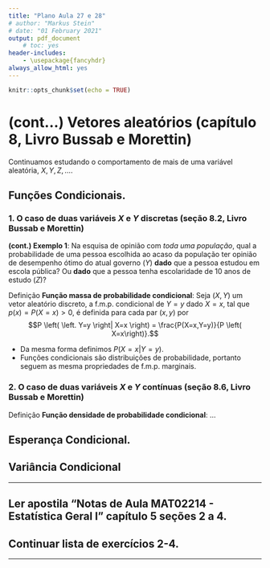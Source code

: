 ```yaml
---
title: "Plano Aula 27 e 28"
# author: "Markus Stein"
# date: "01 February 2021"
output: pdf_document
    # toc: yes
header-includes:
    - \usepackage{fancyhdr}
always_allow_html: yes
---
```

\addtolength{\headheight}{1.0cm}
\pagestyle{fancyplain} 
\lhead{\includegraphics[height=1.5cm]{logoIME.png}}
\rhead{\includegraphics[height=1.5cm]{images.jpg}}
\chead{UNIVERSIDADE FEDERAL DO RIO GRANDE DO SUL \\
INSTITUTO DE MATEMÁTICA E ESTATÍSTICA \\
DEPARTAMENTO DE ESTATÍSTICA \\
\vspace{0.3cm}
MAT02214 - Estatística Geral 1 - 2022/1
}
\renewcommand{\headrulewidth}{0pt} 

```r
knitr::opts_chunk$set(echo = TRUE)
```

# (cont...) Vetores aleatórios (capítulo 8, Livro Bussab e Morettin)
Continuamos estudando o comportamento de mais de uma variável aleatória, $X, Y, Z, \ldots$.

## Funções Condicionais. 

### 1. O caso de duas variáveis $X$ e $Y$ discretas (seção 8.2, Livro Bussab e Morettin)

**(cont.) Exemplo 1**: Na esquisa de opinião com *toda uma população*, qual a probabilidade de uma pessoa escolhida ao acaso da população ter opinião de desempenho ótimo do atual governo ($Y$) **dado** que a pessoa estudou em escola pública? Ou **dado** que a pessoa tenha escolaridade de 10 anos de estudo ($Z$)?  

Definição **Função massa de probabilidade condicional**: Seja $(X, Y)$ um vetor aleatório discreto, a f.m.p. condicional de $Y=y$ dado $X=x$, tal que $p(x) = P(X=x)>0$, é definida para cada par $(x, y)$ por 
$$P \left( \left. Y=y \right| X=x \right) = \frac{P(X=x,Y=y)}{P \left( X=x\right)}.$$   

* Da mesma forma definimos $P \left( \left. X=x \right| Y=y \right)$.
* Funções condicionais são distribuições de probabilidade, portanto  seguem as mesma propriedades de f.m.p. marginais.

### 2. O caso de duas variáveis $X$ e $Y$ **contínuas** (seção 8.6, Livro Bussab e Morettin)

Definição **Função densidade de probabilidade condicional**: ... 

<!-- Seja $(X, Y)$ um vetor aleatório contínuo, denominamos $f(x, y)$ a f.d.p. conjunta de $X$ e $Y$ se  -->
<!-- $$P( a \leq x \leq b, c \leq y \leq d) = \int_a^b \int_c^d f(x,y) dx dy.$$    -->
<!-- *propriedades*: (1) $f(x,y) > 0$; (2) $\int_{-\infty}^{\infty} \int_{-\infty}^{\infty} f(x,y) dx dy = 1$. -->


<!-- b. Distribuições marginais (pág. 227, seção 8.5, Livro Bussab e Morettin) -->

<!-- Definição **Funções densidade de probabilidade marginais**: Seja $(X, Y)$ um vetor aleatório contínuo, as f.d.p. marginais de $X$ e $Y$ são dadas respectivamente por  -->
<!-- $$f(x) = \int_{-\infty}^{\infty} f(x, y) dy \text{ e } f(y) = \int_{-\infty}^{\infty} f(x, y) dx.$$ -->
<!-- * $f(x)$ e $f(y)$ seguem as mesmas propriedades de uma f.d.p. -->


<!-- ## 3. Variáveis aleatória **independentes** -->
<!-- Sabemos que dois conjuntos $A$ e $B$, definidos no mesmo espaço amostral $S$ de um experimento aleatório $E$, são independentes se e somente se $P(A \cap B) = P(A) \times P(B)$. Para v.a. temos -->

<!-- Definição **Variáveis aleatórias independentes**: Duas v.a. são independentes se para cada par de valores $x$ e $y)$, temos  -->

<!-- $$p(x,y) = p(x) \times p(y), \text{ se } (X,Y) \text{ é um vetor aleatório discreto,}$$ -->
<!-- ou -->
<!-- $$f(x,y) = f(x) \times f(y), \text{ se } (X,Y) \text{ é um vetor aleatório contínuo.}$$ -->

<!-- ## 4. Covariância e correlação (seção 8.4, Livro Bussab e Morettin) -->

<!-- * **Funções de variáveis aleatórias** (seção 8.3, Livro Bussab e Morettin) -->
<!--     + Se temos interesse na v.a. $Z = X + Y$, como calcular $E(Z) = E(X + Y)$ e $Var(Z) = Var(X + Y)$?   -->
<!--     + ou $W = XY$, qual a $E(W) = E(XY)$ e $Var(XY)$?   -->

<!-- * Como medir a dependência entre $X$ e $Y$? -->

<!-- ### Covariância -->
<!-- Definição **covariância**: Sejam $X$ e $Y$ duas v.a., se $E(X)$, $E(Y)$, $V(X)$ e $V(Y)$ existem e são finitas, então a covariância entre $X$ e $Y$ é dada por -->
<!-- $$Cov(X,Y) = E \left[ (X - EX) (Y - EY) \right]$$,  -->
<!-- ou alternativamente  -->
<!-- $$Cov(X,Y) = E \left[ X Y \right] - E(X) E(Y).$$ -->

<!-- * *Proposições*:  -->
<!--     + $-\infty \leq Cov(X,Y) \leq \infty$; -->
<!--     + $Cov(X,X) = E \left[ (X - EX) (x - Ex) \right] = E \left[ (X - EX)^2 \right] = Var(X)$; -->
<!--     + $Cov(aX, bY) = ab Cov(X,Y)$, para $a$ e $b$ constantes; -->
<!--     + $Cov(X, a) = 0$; -->
<!--     + $Cov(X + Y) = Cov(X - Y) = Var(X) + Var(Y) - 2Cov(X,Y)$; -->
<!--     + se $X$ e $Y$ são *independentes*, $Cov(X,Y) = 0$ pois $E(XY) = E(X)E(Y)$; -->
<!--     + também se $X$ e $Y$ são *independentes*, $Var(X+Y) = Var(X-Y) = Var(X) + Var(Y)$; -->
<!--     + $Cov(X+Y, Z) = Cov(X,Z) + Cov(Y,Z)$, para $Z$ outra v.a.. -->

<!-- **ATENÇÃO!!!** Se $Cov(X,Y) = 0$ não significa que $X$ e $Y$ são independetes, dizemos que $X$ e $Y$ são não correlacionados. -->


<!-- ### Correlação -->
<!-- Definição **correlação**: Sejam $X$ e $Y$ duas v.a., se $E(X)$, $E(Y)$, $V(X)$ e $V(Y)$ existem e são finitas, então o coeficiente de correlação entre $X$ e $Y$ é dado por -->
<!-- $$\rho(X,Y) = \frac{ Cov(X,Y)}{ \sqrt{Var(X)Var(Y)}}.$$  -->

<!-- * *Proposições*: -->
<!--     + O coeficiente de correlação é *adimensional* $-1 \leq Cov(X,Y) \leq 1$; -->
<!--     + se $X$ e $Y$ são *independentes* $\rho(X,Y) = 0$, pois $Cov(X,Y) = 0$; -->
<!--     + se $Y = aX + b$, para $a$ e $b$ constantes e $a \neq 0$, dizemos que existe correlação perfeita entre $X$ e $Y$, então teremos $\rho(X,Y) = -1$ ou $\rho(X,Y) = 1$. -->

<!-- * Observações: -->
<!--     + $\rho(X,Y)$ indica o grau de linearidade da relação entre $X$ e $Y$. Um $\rho(X,Y)$ próximo de 1 ou -1 indica um forte grau de linearidade; -->
<!--     + $\rho(X,Y) > 0$ indica uma dependência linear direta (positiva), tendência de aumento de uma v.a. à medida que a outra aumenta também; $\rho(X,Y) < 0$ indica uma dependência linear inversa (negativa), tendência de decrescimento de uma v.a. à medida que a outra aumenta; -->
<!--     + $\rho(X,Y) \approx 0$ não indica necessariamente ausência de dependência entre $X$ e $Y$, mas se essa relação existir não deve ser linear. -->

## Esperança Condicional. 

## Variância Condicional

    
\vspace{0.5cm}

***
<!-- ## Ler slides e ver vídeos da semana 14. -->
## Ler apostila "Notas de Aula MAT02214 - Estatística Geral I" capítulo 5 seções 2 a 4.
## Continuar lista de exercícios 2-4.
***  
